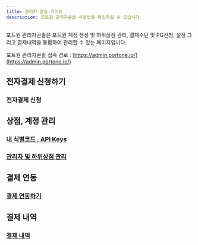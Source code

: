 ```yaml
---
title: 관리자 콘솔 가이드
description: 포트원 관리자콘솔 사용법을 확인하실 수 있습니다.
---
```



포트원 관리자콘솔은 포트원 계정 생성 및 하위상점 관리, 결제수단 및 PG신청, 설정 그리고 결제내역을 통합하여 관리할 수 있는 페이지입니다.

포트원 관리자콘솔 접속 경로 : [https://admin.portone.io/](https://admin.portone.io/)

## 전자결제 신청하기

### 전자결제 신청 <a href="#https-app.gitbook.com-o-nad6nqi7lne1tgdy19od-s-wwx2hlvrzlzrxeh1aacf-changes-lfaibcsawqojm8cjjpb8-und" id="https-app.gitbook.com-o-nad6nqi7lne1tgdy19od-s-wwx2hlvrzlzrxeh1aacf-changes-lfaibcsawqojm8cjjpb8-und"></a>

## 상점, 계정 관리

### [내 식별코드 , API Keys](api-keys) <a href="#https-app.gitbook.com-o-nad6nqi7lne1tgdy19od-s-wwx2hlvrzlzrxeh1aacf-changes-lfaibcsawqojm8cjjpb8-und" id="https-app.gitbook.com-o-nad6nqi7lne1tgdy19od-s-wwx2hlvrzlzrxeh1aacf-changes-lfaibcsawqojm8cjjpb8-und"></a>

### [관리자 및 하위상점 관리](account)

## 결제 연동

### [결제 연동하기](connect)

## 결제 내역

### [결제 내역](list)
